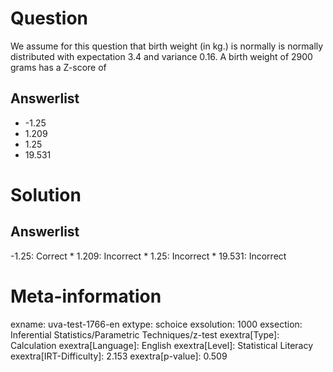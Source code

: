 Question
========

We assume for this question that birth weight (in kg.) is normally is normally distributed with expectation 3.4 and variance 0.16. A birth weight of 2900 grams has a Z-score of

Answerlist
----------

* -1.25
* 1.209
* 1.25
* 19.531

Solution
========

Answerlist
----------

-1.25: Correct
* 1.209: Incorrect
* 1.25: Incorrect
* 19.531: Incorrect

Meta-information
================
exname: uva-test-1766-en
extype: schoice
exsolution: 1000
exsection: Inferential Statistics/Parametric Techniques/z-test
exextra[Type]: Calculation
exextra[Language]: English
exextra[Level]: Statistical Literacy
exextra[IRT-Difficulty]: 2.153
exextra[p-value]: 0.509
